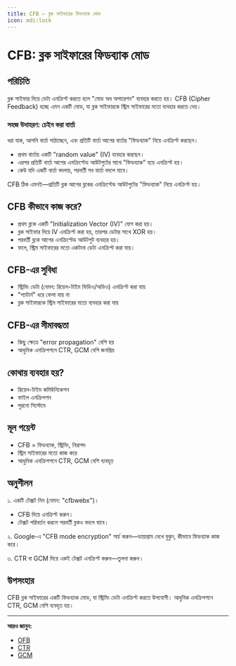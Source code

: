 ```yaml
---
title: CFB — ব্লক সাইফারের ফিডব্যাক মোড
icon: mdi:lock
---
```


# CFB: ব্লক সাইফারের ফিডব্যাক মোড

## পরিচিতি

ব্লক সাইফার দিয়ে ডেটা এনক্রিপ্ট করতে হলে "মোড অব অপারেশন" ব্যবহার করতে হয়। CFB (Cipher Feedback) হচ্ছে এমন একটি মোড, যা ব্লক সাইফারকে স্ট্রিম সাইফারের মতো ব্যবহার করতে দেয়।

### সহজ উদাহরণ: চেইন করা বার্তা

ধরা যাক, আপনি বার্তা পাঠাচ্ছেন, এবং প্রতিটি বার্তা আগের বার্তার "ফিডব্যাক" নিয়ে এনক্রিপ্ট করছেন।
- প্রথম বার্তায় একটি "random value" (IV) ব্যবহার করছেন।
- এরপর প্রতিটি বার্তা আগের এনক্রিপ্টেড আউটপুটের সাথে "ফিডব্যাক" হয়ে এনক্রিপ্ট হয়।
- কেউ যদি একটি বার্তা বদলায়, পরবর্তী সব বার্তা বদলে যাবে।

CFB ঠিক এমনই—প্রতিটি ব্লক আগের ব্লকের এনক্রিপ্টেড আউটপুটের "ফিডব্যাক" নিয়ে এনক্রিপ্ট হয়।

## CFB কীভাবে কাজ করে?
- প্রথম ব্লকে একটি "Initialization Vector (IV)" যোগ করা হয়।
- ব্লক সাইফার দিয়ে IV এনক্রিপ্ট করা হয়, তারপর ডেটার সাথে XOR হয়।
- পরবর্তী ব্লকে আগের এনক্রিপ্টেড আউটপুট ব্যবহার হয়।
- ফলে, স্ট্রিম সাইফারের মতো একটানা ডেটা এনক্রিপ্ট করা যায়।

## CFB-এর সুবিধা
- স্ট্রিমিং ডেটা (যেমন: রিয়েল-টাইম ভিডিও/অডিও) এনক্রিপ্ট করা যায়
- "প্যাটার্ন" ধরে ফেলা যায় না
- ব্লক সাইফারকে স্ট্রিম সাইফারের মতো ব্যবহার করা যায়

## CFB-এর সীমাবদ্ধতা
- কিছু ক্ষেত্রে "error propagation" বেশি হয়
- আধুনিক এনক্রিপশনে CTR, GCM বেশি জনপ্রিয়

## কোথায় ব্যবহার হয়?
- রিয়েল-টাইম কমিউনিকেশন
- ফাইল এনক্রিপশন
- পুরনো সিস্টেমে

## মূল পয়েন্ট
- CFB = ফিডব্যাক, স্ট্রিমিং, নিরাপদ
- স্ট্রিম সাইফারের মতো কাজ করে
- আধুনিক এনক্রিপশনে CTR, GCM বেশি ব্যবহৃত

## অনুশীলন

১. একটি টেক্সট নিন (যেমন: "cfbwebx")।
   - CFB দিয়ে এনক্রিপ্ট করুন।
   - টেক্সট পরিবর্তন করলে পরবর্তী ব্লকও বদলে যাবে।

২. Google-এ "CFB mode encryption" সার্চ করুন—ডায়াগ্রাম দেখে বুঝুন, কীভাবে ফিডব্যাক কাজ করে।

৩. CTR বা GCM দিয়ে একই টেক্সট এনক্রিপ্ট করুন—তুলনা করুন।

## উপসংহার

CFB ব্লক সাইফারের একটি ফিডব্যাক মোড, যা স্ট্রিমিং ডেটা এনক্রিপ্ট করতে উপযোগী। আধুনিক এনক্রিপশনে CTR, GCM বেশি ব্যবহৃত হয়।

---

**আরও জানুন:**
- [OFB](/encryption/ofb)
- [CTR](/encryption/ctr)
- [GCM](/encryption/gcm)
